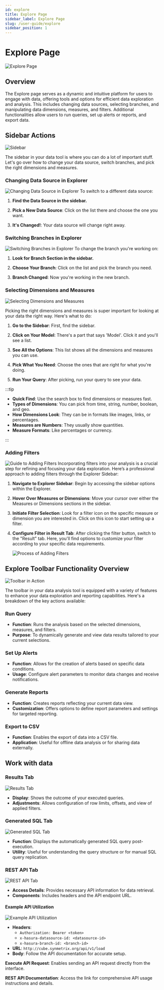 ```yaml
---
id: explore
title: Explore Page
sidebar_label: Explore Page
slug: /user-guide/explore
sidebar_position: 1
---
```


# Explore Page
![Explore Page](/docs/img/explore.png)

## Overview

The Explore page serves as a dynamic and intuitive platform for users to engage with data, offering tools and options for efficient data exploration and analysis. This includes changing data sources, selecting branches, and manipulating data dimensions, measures, and filters. Additional functionalities allow users to run queries, set up alerts or reports, and export data.


## Sidebar Actions
![Sidebar](/docs/img/sidebar.png)

The sidebar in your data tool is where you can do a lot of important stuff. Let's go over how to change your data source, switch branches, and pick the right dimensions and measures.

### Changing Data Source in Explorer
![Changing Data Source in Explorer](/docs/img/change-datasource.png)
To switch to a different data source:

1. **Find the Data Source in the sidebar.**

2. **Pick a New Data Source**: Click on the list there and choose the one you want.

3. **It's Changed!**: Your data source will change right away.

### Switching Branches in Explorer
![Switching Branches in Explorer](/docs/img/change-branch-explore.png)
To change the branch you're working on:

1. **Look for Branch Section in the sidebar.**

2. **Choose Your Branch**: Click on the list and pick the branch you need.

3. **Branch Changed**: Now you're working in the new branch.

### Selecting Dimensions and Measures
![Selecting Dimensions and Measures](/docs/img/models-sidebar.png)

Picking the right dimensions and measures is super important for looking at your data the right way. Here's what to do:

1. **Go to the Sidebar**: First, find the sidebar.

2. **Click on Your Model**: There's a part that says 'Model'. Click it and you'll see a list.

3. **See All the Options**: This list shows all the dimensions and measures you can use.

4. **Pick What You Need**: Choose the ones that are right for what you're doing.

5. **Run Your Query**: After picking, run your query to see your data.

:::tip

- **Quick Find**: Use the search box to find dimensions or measures fast.
- **Types of Dimensions**: You can pick from time, string, number, boolean, and geo.
- **How Dimensions Look**: They can be in formats like images, links, or percentages.
- **Measures are Numbers**: They usually show quantities.
- **Measure Formats**: Like percentages or currency.

:::


### Adding Filters
![Guide to Adding Filters](/docs/img/filter.png)
Incorporating filters into your analysis is a crucial step for refining and focusing your data exploration. Here’s a professional approach to adding filters through the Explorer Sidebar:

1. **Navigate to Explorer Sidebar**: Begin by accessing the sidebar options within the Explorer.

2. **Hover Over Measures or Dimensions**: Move your cursor over either the Measures or Dimensions sections in the sidebar.

3. **Initiate Filter Selection**: Look for a filter icon on the specific measure or dimension you are interested in. Click on this icon to start setting up a filter.

4. **Configure Filter in Result Tab**: After clicking the filter button, switch to the "Result" tab. Here, you'll find options to customize your filter according to your specific data requirements.
  
   ![Process of Adding Filters](/docs/img/filter2.png)

## Explore Toolbar Functionality Overview
![Toolbar in Action](/docs/img/toolbar.png)

The toolbar in your data analysis tool is equipped with a variety of features to enhance your data exploration and reporting capabilities. Here's a breakdown of the key actions available:

### Run Query
- **Function**: Runs the analysis based on the selected dimensions, measures, and filters.
- **Purpose**: To dynamically generate and view data results tailored to your current selections.

### Set Up Alerts
- **Function**: Allows for the creation of alerts based on specific data conditions.
- **Usage**: Configure alert parameters to monitor data changes and receive notifications.

### Generate Reports
- **Function**: Creates reports reflecting your current data view.
- **Customization**: Offers options to define report parameters and settings for targeted reporting.

### Export to CSV
- **Function**: Enables the export of data into a CSV file.
- **Application**: Useful for offline data analysis or for sharing data externally.

## Work with data

### Results Tab
![Results Tab](/docs/img/results-tab.png)

- **Display**: Shows the outcome of your executed queries.
- **Adjustments**: Allows configuration of row limits, offsets, and view of applied filters.

### Generated SQL Tab
![Generated SQL Tab](/docs/img/sql-tab.png)

- **Function**: Displays the automatically generated SQL query post-execution.
- **Utility**: Useful for understanding the query structure or for manual SQL query replication.

### REST API Tab
![REST API Tab](/docs/img/rest-api-tab.png)
- **Access Details**: Provides necessary API information for data retrieval.
- **Components**: Includes headers and the API endpoint URL.

#### Example API Utilization
![Example API Utilization](/docs/img/rest-api.png)

- **Headers**: 
  - `Authorization: Bearer <token>`
  - `x-hasura-datasource-id: <datasource-id>`
  - `x-hasura-branch-id: <branch-id>`
- **URL**: `http://cube.synmetrix.org/api/v1/load`
- **Body**: Follow the API documentation for accurate setup.

**Execute API Request**: Enables sending an API request directly from the interface.

**REST API Documentation**: Access the link for comprehensive API usage instructions and details.



<DocCardList />